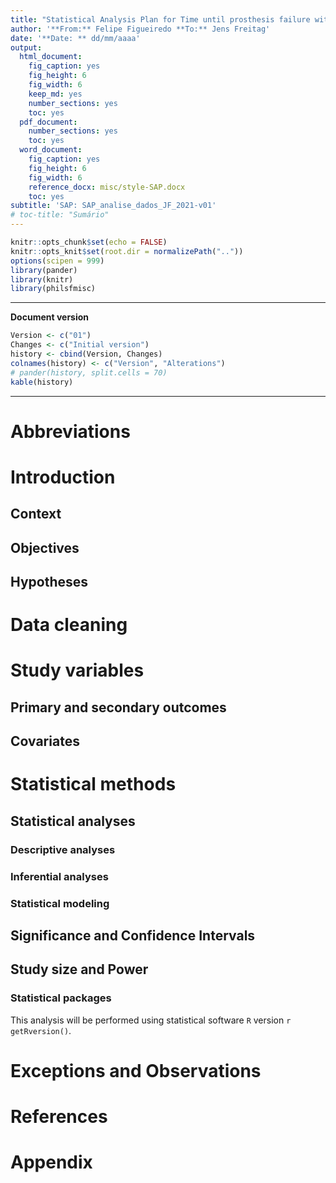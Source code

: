 ```yaml
---
title: "Statistical Analysis Plan for Time until prosthesis failure with different brands in Helios Gesundheit clinics"
author: '**From:** Felipe Figueiredo **To:** Jens Freitag'
date: '**Date: ** dd/mm/aaaa'
output:
  html_document:
    fig_caption: yes
    fig_height: 6
    fig_width: 6
    keep_md: yes
    number_sections: yes
    toc: yes
  pdf_document:
    number_sections: yes
    toc: yes
  word_document:
    fig_caption: yes
    fig_height: 6
    fig_width: 6
    reference_docx: misc/style-SAP.docx
    toc: yes
subtitle: 'SAP: SAP_analise_dados_JF_2021-v01'
# toc-title: "Sumário"
---
```


```r
knitr::opts_chunk$set(echo = FALSE)
knitr::opts_knit$set(root.dir = normalizePath(".."))
options(scipen = 999)
library(pander)
library(knitr)
library(philsfmisc)
```

---

**Document version**

```r
Version <- c("01")
Changes <- c("Initial version")
history <- cbind(Version, Changes)
colnames(history) <- c("Version", "Alterations")
# pander(history, split.cells = 70)
kable(history)
```

---

<!-- # Assinaturas -->

<!-- ```{r, echo=FALSE} -->
<!-- sig.field <- "__________________________" -->
<!-- date.field <- "_____________" -->
<!-- Stat <- c("Elaborador", "Nome", "Função", sig.field, date.field) -->
<!-- Reviewer <- c("Revisado por", "", "", sig.field, date.field) -->
<!-- Approver <- c("Verificado por", "", "", sig.field, date.field) -->
<!-- Final.Approver <- c("Aprovação final", "", "", sig.field, date.field) -->

<!-- sigs <- rbind( -->
<!--   Stat -->
<!--   , Reviewer -->
<!--   , Approver -->
<!--   , Final.Approver -->
<!--   ) -->
<!-- rownames(sigs) <- NULL -->
<!-- colnames(sigs) <- c("Papel", "Nome", "Função", "Assinatura", "Data") -->

<!-- # pander(sigs, split.cells = c(9, 14, 14, 16, 8), split.table = Inf) -->
<!-- kable(sigs) -->
<!-- ``` -->

# Abbreviations

# Introduction

## Context

## Objectives

## Hypotheses

# Data cleaning

# Study variables

## Primary and secondary outcomes

## Covariates

# Statistical methods

## Statistical analyses

### Descriptive analyses

### Inferential analyses

### Statistical modeling

## Significance and Confidence Intervals

## Study size and Power

### Statistical packages

This analysis will be performed using statistical software `R` version `r getRversion()`.

# Exceptions and Observations

# References

# Appendix

